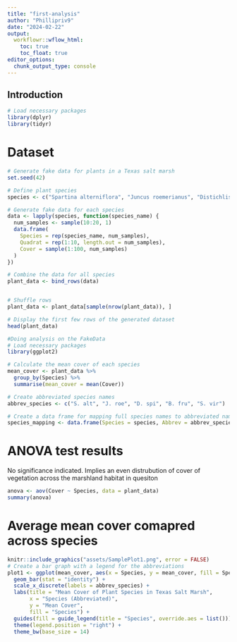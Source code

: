 ```yaml
---
title: "first-analysis"
author: "Phillipriv9"
date: "2024-02-22"
output: 
  workflowr::wflow_html:
    toc: true
    toc_float: true
editor_options:
  chunk_output_type: console
---
```


## Introduction

```r
# Load necessary packages
library(dplyr)
library(tidyr)
```


# Dataset
```r
# Generate fake data for plants in a Texas salt marsh
set.seed(42)

# Define plant species
species <- c("Spartina alterniflora", "Juncus roemerianus", "Distichlis spicata", "Borrichia frutescens", "Salicornia virginica")

# Generate fake data for each species
data <- lapply(species, function(species_name) {
  num_samples <- sample(10:20, 1)
  data.frame(
    Species = rep(species_name, num_samples),
    Quadrat = rep(1:10, length.out = num_samples),
    Cover = sample(1:100, num_samples)
  )
})

# Combine the data for all species
plant_data <- bind_rows(data)


# Shuffle rows
plant_data <- plant_data[sample(nrow(plant_data)), ]

# Display the first few rows of the generated dataset
head(plant_data)

#Doing analysis on the FakeData
# Load necessary packages
library(ggplot2)

# Calculate the mean cover of each species
mean_cover <- plant_data %>%
  group_by(Species) %>%
  summarise(mean_cover = mean(Cover))

# Create abbreviated species names
abbrev_species <- c("S. alt", "J. roe", "D. spi", "B. fru", "S. vir")

# Create a data frame for mapping full species names to abbreviated names
species_mapping <- data.frame(Species = species, Abbrev = abbrev_species)
```
# ANOVA test results

No significance indicated. Implies an even distrubution of cover of vegetation across the marshland habitat in quesiton
```r
anova <- aov(Cover ~ Species, data = plant_data)
summary(anova)

```

# Average mean cover comapred across species
```r
knitr::include_graphics("assets/SamplePlot1.png", error = FALSE)
# Create a bar graph with a legend for the abbreviations
plot1 <- ggplot(mean_cover, aes(x = Species, y = mean_cover, fill = Species)) +
  geom_bar(stat = "identity") +
  scale_x_discrete(labels = abbrev_species) +
  labs(title = "Mean Cover of Plant Species in Texas Salt Marsh",
       x = "Species (Abbreviated)",
       y = "Mean Cover",
       fill = "Species") +
  guides(fill = guide_legend(title = "Species", override.aes = list())) +
  theme(legend.position = "right") +
  theme_bw(base_size = 14)


```

